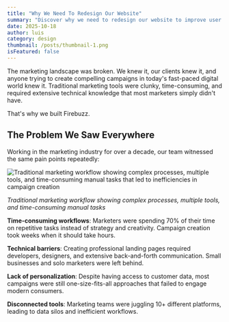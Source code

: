 ```yaml
---
title: "Why We Need To Redesign Our Website"
summary: "Discover why we need to redesign our website to improve user experience and conversion rates."
date: 2025-10-18
author: luis
category: design
thumbnail: /posts/thumbnail-1.png
isFeatured: false
---
```


The marketing landscape was broken. We knew it, our clients knew it, and anyone trying to create compelling campaigns in today's fast-paced digital world knew it. Traditional marketing tools were clunky, time-consuming, and required extensive technical knowledge that most marketers simply didn't have.

That's why we built Firebuzz.

## The Problem We Saw Everywhere

Working in the marketing industry for over a decade, our team witnessed the same pain points repeatedly:

![Traditional marketing workflow showing complex processes, multiple tools, and time-consuming manual tasks that led to inefficiencies in campaign creation](/posts/why-we-built-firebuzz.png)

_Traditional marketing workflow showing complex processes, multiple tools, and time-consuming manual tasks_

**Time-consuming workflows**: Marketers were spending 70% of their time on repetitive tasks instead of strategy and creativity. Campaign creation took weeks when it should take hours.

**Technical barriers**: Creating professional landing pages required developers, designers, and extensive back-and-forth communication. Small businesses and solo marketers were left behind.

**Lack of personalization**: Despite having access to customer data, most campaigns were still one-size-fits-all approaches that failed to engage modern consumers.

**Disconnected tools**: Marketing teams were juggling 10+ different platforms, leading to data silos and inefficient workflows.
